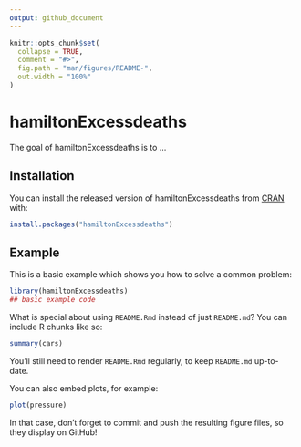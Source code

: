 ```yaml
---
output: github_document
---
```


<!-- README.md is generated from README.Rmd. Please edit that file -->

```r
knitr::opts_chunk$set(
  collapse = TRUE,
  comment = "#>",
  fig.path = "man/figures/README-",
  out.width = "100%"
)
```

# hamiltonExcessdeaths

<!-- badges: start -->
<!-- badges: end -->

The goal of hamiltonExcessdeaths is to ...

## Installation

You can install the released version of hamiltonExcessdeaths from [CRAN](https://CRAN.R-project.org) with:

``` r
install.packages("hamiltonExcessdeaths")
```

## Example

This is a basic example which shows you how to solve a common problem:

```r
library(hamiltonExcessdeaths)
## basic example code
```

What is special about using `README.Rmd` instead of just `README.md`? You can include R chunks like so:

```r
summary(cars)
```

You'll still need to render `README.Rmd` regularly, to keep `README.md` up-to-date.

You can also embed plots, for example:

```r
plot(pressure)
```

In that case, don't forget to commit and push the resulting figure files, so they display on GitHub!
